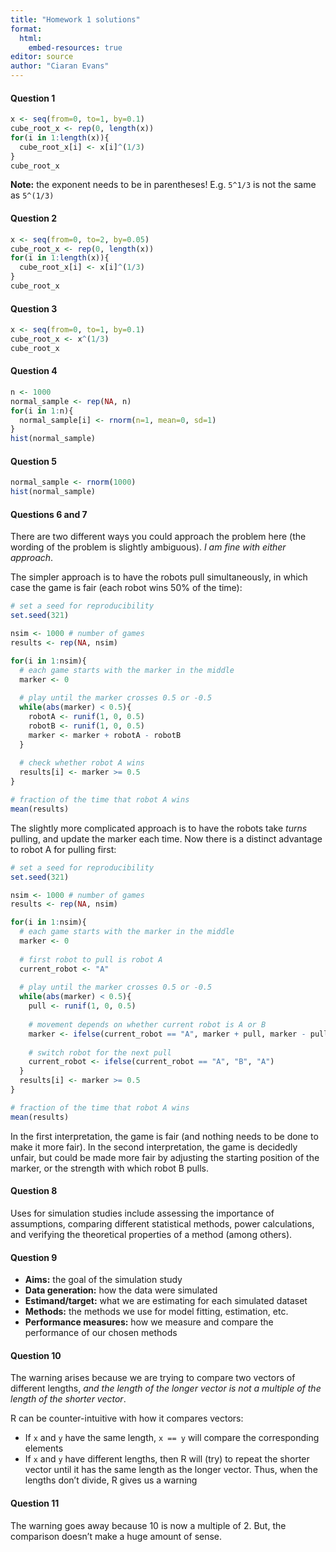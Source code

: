```yaml
---
title: "Homework 1 solutions"
format: 
  html:
    embed-resources: true
editor: source
author: "Ciaran Evans"
---
```


#### Question 1

```r
x <- seq(from=0, to=1, by=0.1)
cube_root_x <- rep(0, length(x))
for(i in 1:length(x)){
  cube_root_x[i] <- x[i]^(1/3)
}
cube_root_x
```

**Note:** the exponent needs to be in parentheses! E.g. `5^1/3` is not the same as `5^(1/3)`

#### Question 2

```r
x <- seq(from=0, to=2, by=0.05)
cube_root_x <- rep(0, length(x))
for(i in 1:length(x)){
  cube_root_x[i] <- x[i]^(1/3)
}
cube_root_x
```

#### Question 3

```r
x <- seq(from=0, to=1, by=0.1)
cube_root_x <- x^(1/3)
cube_root_x
```

#### Question 4

```r
n <- 1000
normal_sample <- rep(NA, n)
for(i in 1:n){
  normal_sample[i] <- rnorm(n=1, mean=0, sd=1)
}
hist(normal_sample)
```

#### Question 5

```r
normal_sample <- rnorm(1000)
hist(normal_sample)
```



#### Questions 6 and 7
There are two different ways you could approach the problem here (the wording of the problem is slightly ambiguous). *I am fine with either approach*. 

The simpler approach is to have the robots pull simultaneously, in which case the game is fair (each robot wins 50% of the time):

```r
# set a seed for reproducibility
set.seed(321)

nsim <- 1000 # number of games
results <- rep(NA, nsim)

for(i in 1:nsim){
  # each game starts with the marker in the middle
  marker <- 0
  
  # play until the marker crosses 0.5 or -0.5
  while(abs(marker) < 0.5){
    robotA <- runif(1, 0, 0.5)
    robotB <- runif(1, 0, 0.5)
    marker <- marker + robotA - robotB
  }
  
  # check whether robot A wins
  results[i] <- marker >= 0.5
}

# fraction of the time that robot A wins
mean(results)
```

The slightly more complicated approach is to have the robots take *turns* pulling, and update the marker each time. Now there is a distinct advantage to robot A for pulling first:

```r
# set a seed for reproducibility
set.seed(321)

nsim <- 1000 # number of games
results <- rep(NA, nsim)

for(i in 1:nsim){
  # each game starts with the marker in the middle
  marker <- 0
  
  # first robot to pull is robot A
  current_robot <- "A"
  
  # play until the marker crosses 0.5 or -0.5
  while(abs(marker) < 0.5){
    pull <- runif(1, 0, 0.5)
    
    # movement depends on whether current robot is A or B
    marker <- ifelse(current_robot == "A", marker + pull, marker - pull)
    
    # switch robot for the next pull
    current_robot <- ifelse(current_robot == "A", "B", "A")
  }
  results[i] <- marker >= 0.5
}

# fraction of the time that robot A wins
mean(results)
```

In the first interpretation, the game is fair (and nothing needs to be done to make it more fair). In the second interpretation, the game is decidedly unfair, but could be made more fair by adjusting the starting position of the marker, or the strength with which robot B pulls.

#### Question 8

Uses for simulation studies include assessing the importance of assumptions, comparing different statistical methods, power calculations, and verifying the theoretical properties of a method (among others).

#### Question 9

* **Aims:** the goal of the simulation study
* **Data generation:** how the data were simulated
* **Estimand/target:** what we are estimating for each simulated dataset
* **Methods:** the methods we use for model fitting, estimation, etc.
* **Performance measures:** how we measure and compare the performance of our chosen methods

#### Question 10

The warning arises because we are trying to compare two vectors of different lengths, *and the length of the longer vector is not a multiple of the length of the shorter vector*. 

R can be counter-intuitive with how it compares vectors:

* If `x` and `y` have the same length, `x == y` will compare the corresponding elements
* If `x` and `y` have different lengths, then R will (try) to repeat the shorter vector until it has the same length as the longer vector. Thus, when the lengths don't divide, R gives us a warning

#### Question 11

The warning goes away because 10 is now a multiple of 2. But, the comparison doesn't make a huge amount of sense.

